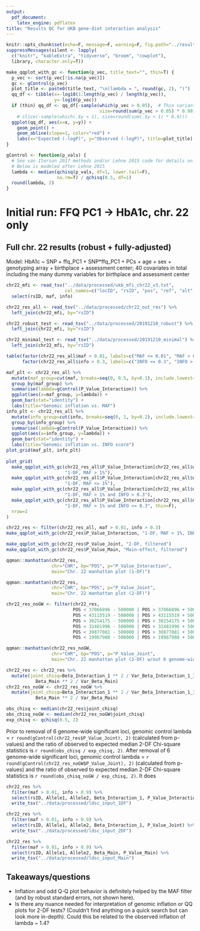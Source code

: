 ```yaml
---
output: 
  pdf_document:
    latex_engine: pdflatex
title: "Results QC for UKB gene-diet interaction analysis"
---
```


```r
knitr::opts_chunk$set(echo=F, message=F, warning=F, fig.path="../results/figures/")
suppressMessages(silent <- lapply(
  c("knitr", "kableExtra", "tidyverse", "broom", "cowplot"), 
  library, character.only=T))
```

```r
make_qqplot_with_gc <- function(p_vec, title_text="", thin=T) {
  p_vec <- sort(p_vec[!is.na(p_vec)])
  gc <- gControl(p_vec)
  plot_title <- paste0(title_text, "\n(lambda = ", round(gc, 2), ")")
  qq_df <- tibble(x=-log10(1:length(p_vec) / length(p_vec)),
                  y=-log10(p_vec))
  if (thin) qq_df <- qq_df[-sample(which(p_vec > 0.05),  # Thin variants w/ p > 0.05
                                   size=round(sum(p_vec > 0.05) * 0.99)), ]
    # slice(-sample(which(.$y < 1), size=round(sum(.$y < 1) * 0.9)))  
  ggplot(qq_df, aes(x=x, y=y)) +
    geom_point() +
    geom_abline(slope=1, color="red") +
    labs(x="Expected (-logP)", y="Observed (-logP)", title=plot_title)
}

gControl <- function(p_vals) {
  # See van Iterson 2017 methods and/or Lehne 2015 code for details on genomic control for EWAS
  # Below is modeled after Lehne 2015
  lambda <- median(qchisq(p_vals, df=1, lower.tail=F), 
                   na.rm=T) / qchisq(0.5, df=1)
  round(lambda, 2)
}
```

# Initial run: FFQ PC1 -> HbA1c, chr. 22 only

## Full chr. 22 results (robust + fully-adjusted)

Model: HbA1c ~ SNP + ffq_PC1 + SNP*ffq_PC1 + PCs + age + sex + genotyping array + birthplace + assessment center; 40 covariates in total including the many dummy variables for birthplace and assessment center

```r
chr22_mfi <- read_tsv("../data/processed/ukb_mfi_chr22_v3.txt", 
                      col_names=c("locID", "rsID", "pos", "ref", "alt", "maf", "idk", "info")) %>%
  select(rsID, maf, info)

chr22_res_all <- read_tsv("../data/processed/chr22_out_res") %>%
  left_join(chr22_mfi, by="rsID")

chr22_robust_test <- read_tsv("../data/processed/20191210_robust") %>%
  left_join(chr22_mfi, by="rsID")

chr22_minimal_test <- read_tsv("../data/processed/20191210_minimal") %>%
  left_join(chr22_mfi, by="rsID")
```

```r
table(factor(chr22_res_all$maf > 0.01, labels=c("MAF <= 0.01", "MAF > 0.01")), 
      factor(chr22_res_all$info > 0.3, labels=c("INFO <= 0.3", "INFO > 0.3")))

maf_plt <- chr22_res_all %>%
  mutate(maf_group=cut(maf, breaks=seq(0, 0.5, by=0.1), include.lowest=T)) %>%
  group_by(maf_group) %>%
  summarise(lambda=gControl(P_Value_Interaction)) %>%
  ggplot(aes(x=maf_group, y=lambda)) +
  geom_bar(stat="identity") +
  labs(title="Genomic inflation vs. MAF")
info_plt <- chr22_res_all %>%
  mutate(info_group=cut(info, breaks=seq(0, 1, by=0.2), include.lowest=T)) %>%
  group_by(info_group) %>%
  summarise(lambda=gControl(P_Value_Interaction)) %>%
  ggplot(aes(x=info_group, y=lambda)) +
  geom_bar(stat="identity") +
  labs(title="Genomic inflation vs. INFO score")
plot_grid(maf_plt, info_plt)
  
plot_grid(
  make_qqplot_with_gc(chr22_res_all$P_Value_Interaction[chr22_res_all$maf > 0.01], 
                      "1-DF, MAF > 1%"),
  make_qqplot_with_gc(chr22_res_all$P_Value_Interaction[chr22_res_all$maf <= 0.01], 
                      "1-DF, MAF <= 1%"),
  make_qqplot_with_gc(chr22_res_all$P_Value_Interaction[chr22_res_all$maf > 0.01 & chr22_res_all$info > 0.3], 
                      "1-DF, MAF > 1% and INFO > 0.3"),
  make_qqplot_with_gc(chr22_res_all$P_Value_Interaction[chr22_res_all$maf > 0.01 & chr22_res_all$info <= 0.3], 
                      "1-DF, MAF > 1% and INFO <= 0.3", thin=F),
  nrow=2
)

chr22_res <- filter(chr22_res_all, maf > 0.01, info > 0.3)
make_qqplot_with_gc(chr22_res$P_Value_Interaction, "1-DF, MAF > 1%, INFO > 0.3 (This filter will be used from here)")

make_qqplot_with_gc(chr22_res$P_Value_Joint, "2-DF, filtered")
make_qqplot_with_gc(chr22_res$P_Value_Main, "Main-effect, filtered")
```

```r
qqman::manhattan(chr22_res,
                 chr="CHR", bp="POS", p="P_Value_Interaction", 
                 main="Chr. 22 manhattan plot (1-DF)")

qqman::manhattan(chr22_res,
                 chr="CHR", bp="POS", p="P_Value_Joint", 
                 main="Chr. 22 manhattan plot (2-DF)")

chr22_res_noGW <- filter(chr22_res,
                         POS < 37066896 - 500000 | POS > 37066896 + 500000,
                         POS < 43115519 - 500000 | POS > 43115519 + 500000,
                         POS < 30254175 - 500000 | POS > 30254175 + 500000,
                         POS < 32481996 - 500000 | POS > 32481996 + 500000,
                         POS < 30877081 - 500000 | POS > 30877081 + 500000,
                         POS < 19967980 - 500000 | POS > 19967980 + 500000)

qqman::manhattan(chr22_res_noGW,
                 chr="CHR", bp="POS", p="P_Value_Joint", 
                 main="Chr. 22 manhattan plot (2-DF) w/out 6 genome-wide loci")

chr22_res <- chr22_res %>%
  mutate(joint_chisq=Beta_Interaction_1 ** 2 / Var_Beta_Interaction_1_1 + 
           Beta_Main ** 2 / Var_Beta_Main)
chr22_res_noGW <- chr22_res_noGW %>%
  mutate(joint_chisq=Beta_Interaction_1 ** 2 / Var_Beta_Interaction_1_1 + 
           Beta_Main ** 2 / Var_Beta_Main)

obs_chisq <- median(chr22_res$joint_chisq)
obs_chisq_noGW <- median(chr22_res_noGW$joint_chisq)
exp_chisq <- qchisq(0.5, 2)
```

Prior to removal of 6 genome-wide significant loci, genomic control lambda = `r round(gControl(chr22_res$P_Value_Joint), 2)` (calculated from p-values) and the ratio of observed to expected median 2-DF Chi-square statistics is `r round(obs_chisq / exp_chisq, 2)`.
After removal of 6 genome-wide significant loci, genomic control lambda = `r round(gControl(chr22_res_noGW$P_Value_Joint), 2)` (calculated from p-values) and the ratio of observed to expected median 2-DF Chi-square statistics is `r round(obs_chisq_noGW / exp_chisq, 2)`.
It does 

```r
chr22_res %>%
  filter(maf > 0.01, info > 0.9) %>%
  select(rsID, Allele1, Allele2, Beta_Interaction_1, P_Value_Interaction) %>%
  write_tsv("../data/processed/ldsc_input_1DF")

chr22_res %>%
  filter(maf > 0.01, info > 0.9) %>%
  select(rsID, Allele1, Allele2, Beta_Interaction_1, P_Value_Joint) %>%
  write_tsv("../data/processed/ldsc_input_2DF")

chr22_res %>%
  filter(maf > 0.01, info > 0.9) %>%
  select(rsID, Allele1, Allele2, Beta_Main, P_Value_Main) %>%
  write_tsv("../data/processed/ldsc_input_Main")
```

## Takeaways/questions

* Inflation and odd Q-Q plot behavior is definitely helped by the MAF filter (and by robust standard errors, not shown here).
* Is there any nuance needed for interpretation of genomic inflation or QQ plots for 2-DF tests? (Couldn't find anything on a quick search but can look more in-depth). Could this be related to the observed inflation of lambda ~ 1.4?

<!--
## Sensitivity tests/exploration

These specific results are on a 5k-variant subset of chr. 22, using the filters above (MAF > 1% and INFO > 0.3).

* Robust: the standard model (HbA1c ~ SNP + ffq_PC1 + SNP*ffq_PC1 + PCs + age + sex + genotyping array + birthplace + assessment center; 40 covariates in total including the many dummy variables for birthplace and assessment center)
* Non-robust: same model as above, but without robust standard errors
* Minimal: same model as robust, but without adjustment for birthplace or assessment center

```r
robust <- read_tsv("../data/processed/test_outputs/chr22_out_res_robust") %>%
  left_join(chr22_mfi, by="rsID") %>%
  filter(maf > 0.01, info > 0.3)
nonrobust <- read_tsv("../data/processed/test_outputs/chr22_out_res_nonrobust") %>%
  left_join(chr22_mfi, by="rsID") %>%
  filter(maf > 0.01, info > 0.3)
minimal <- read_tsv("../data/processed/test_outputs/chr22_out_res_minimal") %>%
  left_join(chr22_mfi, by="rsID") %>%
  filter(maf > 0.01, info > 0.3)

make_qqplot_with_gc(gC, "Robust SEs, 1-DF")
make_qqplot_with_gc(robust$P_Value_Joint, "Robust SEs, 2-DF")
make_qqplot_with_gc(nonrobust$P_Value_Interaction, "Non-robust SEs,  1-DF")
make_qqplot_with_gc(nonrobust$P_Value_Joint, "Non-robust SEs, 2-DF")
make_qqplot_with_gc(minimal$P_Value_Interaction, "No center/birthplace adjustment, 1-DF")
make_qqplot_with_gc(minimal$P_Value_Joint,  "No center/birthplace adjustment, 2-DF")
```
-->